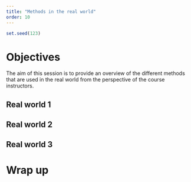 ```yaml
---
title: "Methods in the real world"
order: 10
---
```


```r
set.seed(123)
```

# Objectives

The aim of this session is to provide an overview of the different methods that are used in the real world from the perspective of the course instructors.

## Real world 1

## Real world 2

## Real world 3

# Wrap up